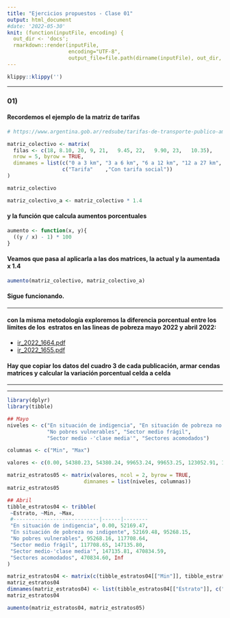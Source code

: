 ```yaml
---
title: "Ejercicios propuestos - Clase 01"
output: html_document
#date: '2022-05-30'
knit: (function(inputFile, encoding) {
  out_dir <- 'docs';
  rmarkdown::render(inputFile,
                    encoding="UTF-8",
                    output_file=file.path(dirname(inputFile), out_dir, 'clase01_ejercicios.html')) })
---
```


```r
klippy::klippy('')
```

***

### 01)

#### Recordemos el ejemplo de la matriz de tarifas
```r
# https://www.argentina.gob.ar/redsube/tarifas-de-transporte-publico-amba-2021

matriz_colectivo <- matrix(
  filas <- c(18, 8.10, 20, 9, 21,	9.45, 22,	9.90, 23,	10.35),
  nrow = 5, byrow = TRUE,
  dimnames = list(c("0 a 3 km", "3 a 6 km", "6 a 12 km", "12 a 27 km", "más de 27 km"),
                  c("Tarifa"	,"Con tarifa social"))
)

matriz_colectivo

matriz_colectivo_a <- matriz_colectivo * 1.4
```

#### y la función que calcula aumentos porcentuales
```r
aumento <- function(x, y){
  ((y / x) - 1) * 100
}
```

#### Veamos que pasa al aplicarla a las dos matrices, la actual y la aumentada x 1.4
```r
aumento(matriz_colectivo, matriz_colectivo_a)
```
#### Sigue funcionando.

***

#### con la misma metodología exploremos la diferencia porcentual entre los límites de los  estratos en las lineas de pobreza mayo 2022 y abril 2022:
- [ir_2022_1664.pdf](https://www.estadisticaciudad.gob.ar/eyc/wp-content/uploads/2022/06/ir_2022_1664.pdf)
- [ir_2022_1655.pdf](https://www.estadisticaciudad.gob.ar/eyc/wp-content/uploads/2022/05/ir_2022_1655.pdf)

#### Hay que copiar los datos del cuadro 3 de cada publicación, armar cendas matrices y calcular la variación porcentual celda a celda

***
***


```r
library(dplyr)
library(tibble)

## Mayo
niveles <- c("En situación de indigencia", "En situación de pobreza no indigente", 
             "No pobres vulnerables", "Sector medio frágil", 
             "Sector medio -'clase media'", "Sectores acomodados")

columnas <- c("Min", "Max")

valores <- c(0.00, 54380.23, 54380.24, 99653.24, 99653.25, 123052.91, 123052.92, 153816.14, 153816.15, 492211.67, 492211.68, Inf)

matriz_estratos05 <- matrix(valores, ncol = 2, byrow = TRUE,
                         dimnames = list(niveles, columnas))
matriz_estratos05

## Abril
tibble_estratos04 <- tribble(
 ~Estrato, ~Min, ~Max,
 #----------------------------|------|--------
 "En situación de indigencia", 0.00, 52169.47,
 "En situación de pobreza no indigente", 52169.48, 95268.15,
 "No pobres vulnerables", 95268.16, 117708.64,
 "Sector medio frágil", 117708.65, 147135.80,
 "Sector medio-'clase media'", 147135.81, 470834.59,
 "Sectores acomodados", 470834.60, Inf
)

matriz_estratos04 <- matrix(c(tibble_estratos04[["Min"]], tibble_estratos04[["Max"]]), byrow = FALSE, ncol = 2)
matriz_estratos04
dimnames(matriz_estratos04) <- list(tibble_estratos04[["Estrato"]], c("Min","Max"))
matriz_estratos04

aumento(matriz_estratos04, matriz_estratos05)
```


